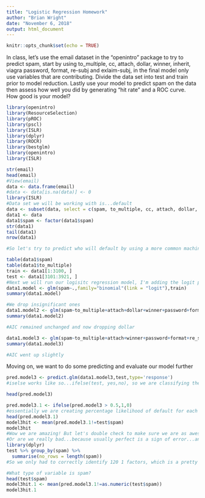 ```yaml
---
title: "Logistic Regression Homework"
author: "Brian Wright"
date: "November 6, 2018"
output: html_document
---
```


```r
knitr::opts_chunk$set(echo = TRUE)
```

In class, let's use the email dataset in the "openintro" package to try to predict spam, start by using to_multiple, cc, attach, dollar, winner, inherit, viagra password, format, re-subj and exlaim-subj, in the final model only use variables that are contributing. Divide the data set into test and train prior to model reduction. Lastly use your model to predict spam on the data then assess how well you did by generating "hit rate" and a ROC curve. How good is your model?

```r
library(openintro)
library(ResourceSelection)
library(pROC)
library(pscl)
library(ISLR)
library(dplyr)
library(ROCR)
library(bestglm)
library(openintro)
library(ISLR)
```

```r
str(email)
head(email)
#View(email)
data <- data.frame(email)
#data <- data[is.na(data)] <- 0
library(ISLR)
#Data set we will be working with is...default 
data <- subset(data, select = c(spam, to_multiple, cc, attach, dollar, winner, inherit, viagra, password, format, re_subj, exclaim_subj))
data1 <- data
data1$spam <- factor(data1$spam)
str(data1)
tail(data1)
nrow(data1)

#So let's try to predict who will default by using a more common machine learning process of splitting the data into train and test segmenets. We are going to to go with a 80 train 20% test appoarch. Not that the common and space tells R to include the entire data.frame

table(data1$spam)
table(data1$to_multiple)
train <- data1[1:3100, ]
test <- data1[3101:3921, ]
#Next we will run our logisitc regression model, I'm adding the logit phrase but binomial does this by default so it is not necessary. 
data1.model <- glm(spam~.,family="binomial"(link = "logit"),train)
summary(data1.model)

#We drop insignificant ones
data1.model2 <- glm(spam~to_multiple+attach+dollar+winner+password+format+re_subj,family="binomial"(link = "logit"),train)
summary(data1.model2)

#AIC remained unchanged and now dropping dollar

data1.model3 <- glm(spam~to_multiple+attach+winner+password+format+re_subj,family="binomial"(link = "logit"),train)
summary(data1.model3)

#AIC went up slightly
```


Moving on, we want to do some predicting and evaluate our model further
```r
pred.model3 <- predict.glm(data1.model3,test,type='response')
#iselse works like so...ifelse(test, yes,no), so we are classifying the output if greater than .05 label as 1 if not lable as a 0

head(pred.model3)

pred.model3.1 <- ifelse(pred.model3 > 0.5,1,0)
#essentially we are creating percentage likelihood of default for each value, above 50% we are saying it's more likely to occur. 
head(pred.model3.1)
model3hit <- mean(pred.model3.1!=test$spam)
model3hit
#Wow we are amazing! But let's double check to make sure we are as awesome as we think, let's check something. 
#Or are we really bad...because usually perfect is a sign of error...any guesses?
library(dplyr)
test %>% group_by(spam) %>%
  summarise(no_rows = length(spam))
#So we only had to correctly identify 120 1 factors, which is a pretty small percentage, but still enough to where we should be getting some level of error...

#What type of variable is spam?
head(test$spam)
model3hit.1 <- mean(pred.model3.1!=as.numeric(test$spam))
model3hit.1

```











